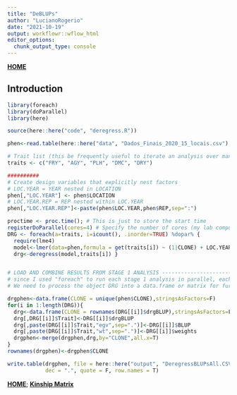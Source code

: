 ```yaml
---
title: "DeBLUPs"
author: "LucianoRogerio"
date: "2021-10-19"
output: workflowr::wflow_html
editor_options:
  chunk_output_type: console
---
```


[**HOME**](index.html)

## Introduction

```r
library(foreach)
library(doParallel)
library(here)

source(here::here("code", "deregress.R"))

phen<-read.table(here::here("data", "Dados_Finais_2020_15_locais.csv"), head=T, sep = ",", dec = ".")

# Trait list (this be frequently useful to iterate an analysis over many traits)
traits <- c("FRY", "AGY", "PLH", "DMC", "DRY")

##########
# Create design variables that explicitly nest factors
# LOC.YEAR = YEAR nested in LOCATION
phen[,"LOC.YEAR"] <- phen$LOCATION
# LOC.YEAR.REP = REP nested within LOC.YEAR
phen[,"LOC.YEAR.REP"]<-paste(phen$LOC.YEAR,phen$REP,sep=":")

proctime <- proc.time(); # This is just to store the start time
registerDoParallel(cores=4) # Specify the number of cores (my lab computer has 8; I will use 6 of them)
DRG <- foreach(a=traits, i=icount(), .inorder=TRUE) %dopar% {
  require(lme4)
  model<-lmer(data=phen,formula = get(traits[i]) ~ (1|CLONE) + LOC.YEAR + (1|LOC.YEAR.REP)) # CLONE and REP are random LOC.YEAR is fixed
  drg<-deregress(model,traits[i]) }


# LOAD AND COMBINE RESULTS FROM STAGE 1 ANALYSIS ---------------------------------------------------------------------------
# since I used "foreach" to run each stage 1 analysis in parallel, each trait is in a separate element of a list
# We need to process the object DRG into a data.frame or matrix for further analysis

drgphen<-data.frame(CLONE = unique(phen$CLONE),stringsAsFactors=F)
for(i in 1:length(DRG)){
  drg<-data.frame(CLONE = rownames(DRG[[i]]$drgBLUP),stringsAsFactors=F)
  drg[,DRG[[i]]$Trait]<-DRG[[i]]$drgBLUP
  drg[,paste(DRG[[i]]$Trait,"egv",sep=".")]<-DRG[[i]]$BLUP
  drg[,paste(DRG[[i]]$Trait,"wt",sep=".")]<-DRG[[i]]$weights
  drgphen<-merge(drgphen,drg,by="CLONE",all.x=T)
}
rownames(drgphen)<-drgphen$CLONE

write.table(drgphen, file = here::here("output", "DeregressBLUPsAll.CSV"), sep = ";",
            dec = ".", quote = F, row.names = T)

```

[**HOME**](index.html);
[**Kinship Matrix**](Kmatrix.html)
